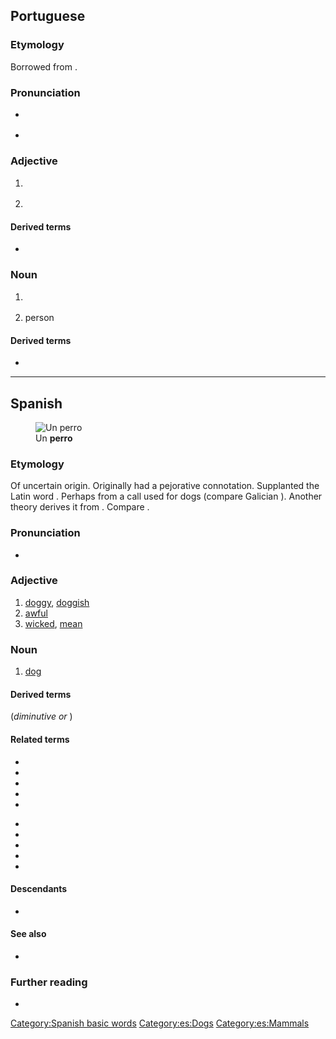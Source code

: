 {{also|Perro|pero|però}}
==Portuguese==

===Etymology===
Borrowed from {{bor|pt|es|perro||dog}}.

===Pronunciation===
* {{a|Portugal|Brazil}} {{IPA|pt|/ˈpe.ʁu/}}
* {{hyphenation|pt|per|ro}}

===Adjective===
{{pt-adj|perr|o}}

# {{l|en|stiff}} {{gloss|of an object, rigid, hard to bend, inflexible}}
#: {{syn|pt|emperrado}}
#: {{ux|pt|A porta está '''perra''', não a consigo abrir.|The door is '''stuck''', I can't open it.}}
# {{l|en|stubborn}}
#: {{syn|pt|teimoso}}

====Derived terms====
* {{l|pt|emperrar}}

===Noun===
{{pt-noun|m|s}}

# {{lb|pt|rare}} {{l|en|dog}}
#: {{syn|pt|cão|cachorro}}
# {{lb|pt|figurative}} {{l|en|mischievous}} person

====Derived terms====
* {{l|pt|aperrear||to provoke a dog}}

----

==Spanish==
[[File:Anabel orla do fila.jpg|thumb|Un '''perro''']]
===Etymology===
Of uncertain origin. Originally had a pejorative connotation. Supplanted the Latin word {{m|es|can}}. Perhaps from a call used for dogs (compare Galician {{m|ga|apurrar||set the dogs on}}). Another theory derives it from {{etyl|xib|es}}. Compare {{cog|ast|perru}}.

===Pronunciation===
* {{es-IPA}}

===Adjective===
{{es-adj|f=perra}}

# [[doggy]], [[doggish]]
# [[awful]]
# [[wicked]], [[mean]]

===Noun===
{{es-noun|m|f=perra}}

# [[dog]]
#: {{syn|es|can|q1=formal|chucho|q2=colloquial}}
#: {{hypo|es|cachorro|quiltro}}

====Derived terms====
(''diminutive'' '''{{l|es|perrillo}}''' ''or'' '''{{l|es|perrito}}''')
{{der3|es|a cara de perro|a otro perro con ese hueso|atar los perros con longaniza|día de perros|echar los perros|humor de perros|noche de perros}}

====Related terms====
{{rel-top}}
* {{l|es|aperrear}}
* {{l|es|emperrarse}}
* {{l|es|perra}}
* {{l|es|perrada}}
* {{l|es|perrear}}
{{rel-mid}}
* {{l|es|perrera}}
* {{l|es|perrero}}
* {{l|es|perrillo}}
* {{l|es|perrito}}
* {{l|es|perruno}}
{{rel-bottom}}

====Descendants====
* {{desc|pt|perro|bor=1}}

====See also====
* {{l|es|pichicho}}

===Further reading===
* {{R:DRAE}}

[[Category:Spanish basic words]]
[[Category:es:Dogs]]
[[Category:es:Mammals]]